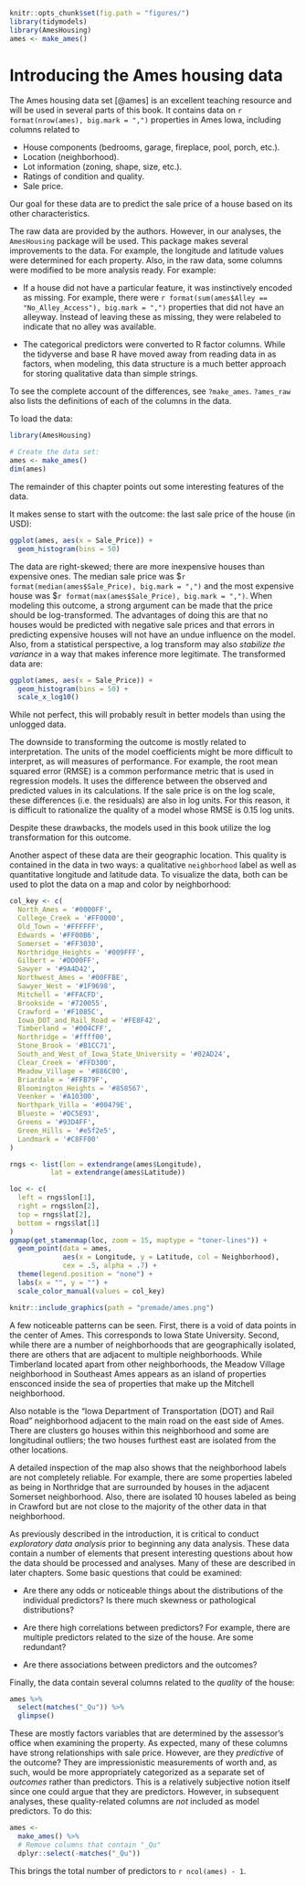 ```r
knitr::opts_chunk$set(fig.path = "figures/")
library(tidymodels)
library(AmesHousing)
ames <- make_ames()
```

# Introducing the Ames housing data 

The Ames housing data set [@ames] is an excellent teaching resource and will be used in several parts of this book. It contains data on `r format(nrow(ames), big.mark = ",")` properties in Ames Iowa, including columns related to 

 * House components (bedrooms, garage, fireplace, pool, porch, etc.).
 * Location (neighborhood).
 * Lot information (zoning, shape, size, etc.).
 * Ratings of condition and quality. 
 * Sale price.

Our goal for these data are to predict the sale price of a house based on its other characteristics. 

The raw data are provided by the authors. However, in our analyses, the `AmesHousing` package will be used. This package makes several improvements to the data. For example, the longitude and latitude values were determined for each property. Also, in the raw data, some columns were modified to be more analysis ready. For example: 

 * If a house did not have a particular feature, it was instinctively encoded as missing. For example, there were `r format(sum(ames$Alley == "No_Alley_Access"), big.mark = ",")` properties that did not have an alleyway. Instead of leaving these as missing, they were relabeled to indicate that no alley was available.

 * The categorical predictors were converted to R factor columns. While the tidyverse and base R have moved away from reading data in as factors, when modeling, this data structure is a much better approach for storing qualitative data than simple strings.  

To see the complete account of the differences, see `?make_ames`. `?ames_raw` also lists the definitions of each of the columns in the data. 

To load the data: 

```r
library(AmesHousing)

# Create the data set:
ames <- make_ames()
dim(ames)
```

The remainder of this chapter points out some interesting features of the data. 

It makes sense to start with the outcome: the last sale price of the house (in USD): 

```r
ggplot(ames, aes(x = Sale_Price)) + 
  geom_histogram(bins = 50)
```

The data are right-skewed; there are more inexpensive houses than expensive ones. The median sale price was \$`r format(median(ames$Sale_Price), big.mark = ",")` and the most expensive house was \$`r format(max(ames$Sale_Price), big.mark = ",")`. When modeling this outcome, a strong argument can be made that the price should be log-transformed. The advantages of doing this are that no houses would be predicted with negative sale prices and that errors in predicting expensive houses will not have an undue influence on the model. Also, from a statistical perspective, a log transform may also _stabilize the variance_ in a way that makes inference more legitimate. The transformed data are:

```r
ggplot(ames, aes(x = Sale_Price)) + 
  geom_histogram(bins = 50) +
  scale_x_log10()
```

While not perfect, this will probably result in better models than using the unlogged data. 

The downside to transforming the outcome is mostly related to interpretation.  The units of the model coefficients might be more difficult to interpret, as will measures of performance. For example, the root mean squared error (RMSE) is a common performance metric that is used in regression models. It uses the difference between the observed and predicted values in its calculations. If the sale price is on the log scale, these differences (i.e. the residuals) are also in log units. For this reason, it is difficult to rationalize the quality of a model whose RMSE is 0.15 log units. 

Despite these drawbacks, the models used in this book utilize the log transformation for this outcome. 

Another aspect of these data are their geographic location. This quality is contained in the data in two ways: a qualitative `neighborhood` label as well as quantitative longitude and latitude data. To visualize the data, both can be used to plot the data on a map and color by neighborhood: 

```r
col_key <- c(
  North_Ames = '#0000FF',
  College_Creek = '#FF0000',
  Old_Town = '#FFFFFF',
  Edwards = '#FF00B6',
  Somerset = '#FF3030',
  Northridge_Heights = '#009FFF',
  Gilbert = '#DD00FF',
  Sawyer = '#9A4D42',
  Northwest_Ames = '#00FFBE',
  Sawyer_West = '#1F9698',
  Mitchell = '#FFACFD',
  Brookside = '#720055',
  Crawford = '#F1085C',
  Iowa_DOT_and_Rail_Road = '#FE8F42',
  Timberland = '#004CFF',
  Northridge = '#ffff00',
  Stone_Brook = '#B1CC71',
  South_and_West_of_Iowa_State_University = '#02AD24',
  Clear_Creek = '#FFD300',
  Meadow_Village = '#886C00',
  Briardale = '#FFB79F',
  Bloomington_Heights = '#858567',
  Veenker = '#A10300',
  Northpark_Villa = '#00479E',
  Blueste = '#DC5E93',
  Greens = '#93D4FF',
  Green_Hills = '#e5f2e5', 
  Landmark = '#C8FF00'
) 

rngs <- list(lon = extendrange(ames$Longitude),
          lat = extendrange(ames$Latitude))

loc <- c(
  left = rngs$lon[1],
  right = rngs$lon[2],
  top = rngs$lat[2],
  bottom = rngs$lat[1]
)
ggmap(get_stamenmap(loc, zoom = 15, maptype = "toner-lines")) + 
  geom_point(data = ames,
             aes(x = Longitude, y = Latitude, col = Neighborhood),
             cex = .5, alpha = .7) +
  theme(legend.position = "none") + 
  labs(x = "", y = "") + 
  scale_color_manual(values = col_key)
```
```r
knitr::include_graphics(path = "premade/ames.png")
```

A few noticeable patterns can be seen. First, there is a void of data points in the center of Ames. This corresponds to Iowa State University. Second, while there are a number of neighborhoods that are geographically isolated, there are others that are adjacent to multiple neighborhoods. While Timberland located apart from other neighborhoods, the Meadow Village neighborhood in Southeast Ames appears as an island of properties ensconced inside the sea of properties that make up the Mitchell neighborhood. 
 
Also notable is the "Iowa Department of Transportation (DOT) and Rail Road" neighborhood adjacent to the main road on the east side of Ames. There are clusters go houses within this neighborhood and some are longitudinal outliers; the two houses furthest east are isolated from the other locations. 

A detailed inspection of the map also shows that the neighborhood labels are not completely reliable. For example, there are some properties labeled as being in Northridge that are surrounded by houses in the adjacent Somerset neighborhood. Also, there are isolated 10 houses labeled as being in Crawford but are not close to the majority of the other data in that neighborhood.

As previously described in the introduction, it is critical to conduct _exploratory data analysis_ prior to beginning any data analysis. These data contain a number of elements that present interesting questions about how the data should be processed and analyses. Many of these are described in later chapters. Some basic questions that could be examined: 

 * Are there any odds or noticeable things about the distributions of the individual predictors? Is there much skewness or pathological distributions? 

 * Are there high correlations between predictors? For example, there are multiple predictors related to the size of the house. Are some redundant?

 * Are there associations between predictors and the outcomes? 

Finally, the data contain several columns related to the _quality_ of the house: 

```r
ames %>% 
  select(matches("_Qu")) %>% 
  glimpse()
```

These are mostly factors variables that are determined by the assessor's office when examining the property. As expected, many of these columns have strong relationships with sale price. However, are they _predictive_ of the outcome? They are impressionistic measurements of worth and, as such, would be more appropriately categorized as a separate set of _outcomes_ rather than predictors. This is a relatively subjective notion itself since one could argue that they are predictors. However, in subsequent analyses, these quality-related columns are _not_ included as model predictors. To do this:

```r
ames <- 
  make_ames() %>% 
  # Remove columns that contain "_Qu"
  dplyr::select(-matches("_Qu"))
```

This brings the total number of predictors to `r ncol(ames) - 1`. 

 